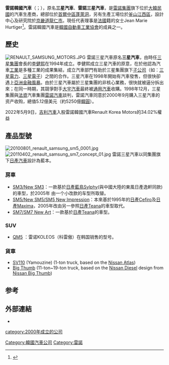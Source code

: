 {{Infobox company
| name = 雷諾韓國汽車
| native_name      = 르노코리아자동차
| native_name_lang = ko
| logo = [[File:Renault_Korea_Motors.svg|200px]]
| type = [[附屬公司|附屬公司]]
| foundation = {{start date and age|1994}}
| location = {{KOR}}[[釜山|釜山]]
| industry = [[汽車產業|汽車產業]]
| products = [[汽車|汽車]], [[豪華汽車|豪華汽車]]
| revenue = {{increase}} 5.02 [[兆|兆]] [[韓圓|韓圓]] (2015)<ref name="KH">{{cite web |url=http://english.hankyung.com/news/apps/news.view?c1=02&nkey=201604041539461 |title=Renault Samsung Reports Record 2015 Operating Profit of 326 Bil. Won |work=english.hankyung.com |publisher=Korea Economic Daily |date=4 April 2016 |accessdate=22 April 2016 |archive-date=2016-04-28 |archive-url=https://web.archive.org/web/20160428112427/http://english.hankyung.com/news/apps/news.view?c1=02&nkey=201604041539461 |dead-url=no }}</ref>
| operating_income = {{increase}} 3262 [[億|億]] 韓圓 (2015)<ref name="KH"/>
| net_income = {{increase}} 2512 億 韓圓 (2015)<ref name="KH"/>
| owner =  [[雷諾|Renault Group B.V.]] (52.82%)<br>[[吉利汽车|吉利汽车]](34.02%)<br>[[三星信用卡|三星信用卡]] (13.13%)<br>员工持股计划（ESOP Pool）(0.03%)
| parent = [[雷諾|雷諾]]
| key_people = Dominique Signora ([[首席執行官|首席執行官]])<ref>{{cite web |url=http://www.koreatimes.co.kr/www/news/biz/2016/03/123_200243.html |title=Korean to head Renault Samsung for first time |last=Lee |first=Hyo-sik |work=koreatimes.co.kr |publisher=The Korea Times |date=13 March 2016 |accessdate=6 April 2016 |archive-date=2017-09-30 |archive-url=https://web.archive.org/web/20170930175933/http://www.koreatimes.co.kr/www/news/biz/2016/03/123_200243.html |dead-url=no }}</ref>
| num_employees = 4,387 (至2013年12月)<ref name=RRD>{{cite web|url=http://www.renault.com/en/lists/archivesdocuments/registration-document-2013.pdf |title=2013 Registration Document |publisher=Renault |accessdate=8 April 2014 |deadurl=yes |archiveurl=https://web.archive.org/web/20140408171047/http://www.renault.com/en/lists/archivesdocuments/registration-document-2013.pdf |archivedate= 8 April 2014 |format=PDF |pages=14, 23 |df= }}</ref>
| homepage = {{url|https://www.renaultkoream.com/}}
}}

'''雷諾韓國汽車'''（{{lang-ko|'''르노코리아자동차'''; '''르노코리아自動車'''}}；{{lang|en|Renault Korea Motors}}），原名'''三星汽車'''、'''雷諾三星汽車'''，是[[雷諾汽車|雷諾集團]]旗下位於[[大韓民國|大韓民國]]的汽車生產商，總部位於[[首爾|首爾]][[中區_(首爾)|中區]][[蓬萊洞_(首爾特別市)|蓬萊洞]]，另有生產工場位於[[釜山|釜山]][[江西區_(釜山)|江西區]]，設計中心及研究院於[[京畿道|京畿道]][[龍仁市|龍仁市]]。現任代表理事是[[法國|法國]]籍的女士Jean Marie Hurtiger<ref>{{cite web|url=http://www.renaultsamsungm.com/compny/index.jsp|title=公司情報|accessdate=2008-08-03|archive-date=2008-04-30|archive-url=https://web.archive.org/web/20080430103855/http://www.renaultsamsungm.com/compny/index.jsp|dead-url=yes}}</ref>。雷諾韓國汽車是[[韓國自動車工業協會|韓國自動車工業協會]]的成員之一。

== 歷史 ==
[[File:RENAULT_SAMSUNG_MOTORS.JPG|thumb]]
雷諾三星汽車原名'''三星汽車'''，由時任[[三星集團|三星集團]]會長的[[李健熙|李健熙]]在1994年成立。李健熙成立三星汽車的原意，在於他認為汽車[[工業|工業]]是多種工業的成果集結，成立汽車部門有助於三星集團旗下[[子公司|子公司]]（如：[[三星電力|三星電力]]、[[三星電子|三星電子]]）之間的合作。三星汽車在1998年開始有汽車發售，但很快卻遇上[[亞洲金融風暴|亞洲金融風暴]]。由於三星汽車屬於三星集團的非核心業務，很快就被逼分拆出來；在同一時期，其競爭對手[[大宇汽車|大宇汽車]]最終被[[通用汽車|通用汽車]]收購。1998年12月，三星集團與[[法國|法資]]汽車集團[[雷諾汽車|雷諾汽車]]談判，雷諾汽車同意於2000年9月購入三星汽車的资产收购，總值5.12億美元（約5250億[[韓圓|韓圓]]）。

2022年5月9日，[[吉利汽車|吉利汽車]]入股雷諾韓國汽車Renault Korea Motors的34.02%權益

== 產品型號 ==
[[File:20100801_renault_samsung_sm5_0001.jpg|right]]
[[File:20110402_renault_samsung_sm7_concept_01.jpg|right]]
雷諾三星汽車以同集團旗下[[日產汽車|日產汽車]]設計為藍本。

=== 房車 ===
* [[SM3/New_SM3|SM3/New SM3]]：一款基於[[日產Sylphy|日產藍鳥Sylphy]](與中國大陸的東風日產逸軒同款)的車型，於2005年 由一个小改款的车型所取替。
* [[SM5/New_SM5/SM5_New_Impression|SM5/New SM5/SM5 New Impression]]：本來基於1995年的[[日產Cefiro|日產Cefiro]]及[[日產Maxima|日產Maxima]]，2005年改由另一參照[[日產Teana|日產Teana]]的車型取代。
* [[SM7/SM7_New_Art|SM7/SM7 New Art]]：一款基於[[日產Teana|日產Teana]]的車型。

=== SUV ===
* [[QM5|QM5]] ：雷诺KOLEOS（科雷傲）在韩国销售的型号。

=== 貨車 ===
* [[Samsung_SV110|SV110]] (Yamouzine) (1-ton truck, based on the [[Nissan_Atlas|Nissan Atlas]])
* [[Samsung_Big_Thumb|Big Thumb]] (11-ton~19-ton truck, based on the [[Nissan_Diesel|Nissan Diesel]] design from [[Nissan_Big_Thumb|Nissan Big Thumb]])

==参考==
<div class="references-small">
<references />
</div>

== 外部連結 ==
* {{official}}

{{Samsung}}
{{DEFAULTSORT:Renault Samsung}}
[[category:2000年成立的公司|category:2000年成立的公司]]
[[Category:韓國汽車公司|Category:韓國汽車公司]]
[[Category:雷諾|Category:雷諾]]